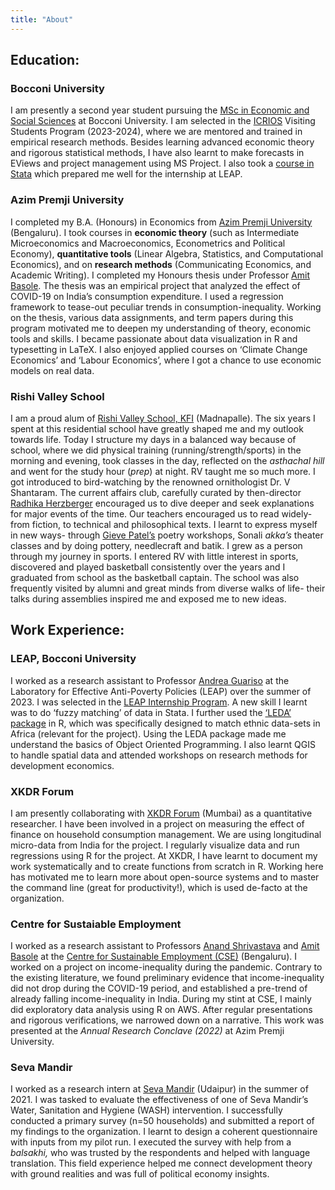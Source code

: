 ```yaml
---
title: "About"
---
```


## Education:

### Bocconi University

I am presently a second year student pursuing the [MSc in Economic and Social Sciences](https://www.unibocconi.eu/wps/wcm/connect/bocconi/sitopubblico_en/navigation+tree/home/programs/master+of+science/economic+and+social+sciences/) at Bocconi University. I am selected in the [ICRIOS](https://icrios.unibocconi.eu/) Visiting Students Program (2023-2024), where we are mentored and trained in empirical research methods. Besides learning advanced economic theory and rigorous statistical methods, I have also learnt to make forecasts in EViews and project management using MS Project. I also took a [course in Stata](https://openbadges.bestr.it/public/assertions/HUZHwE1kSQmqJPKIhTK56w) which prepared me well for the internship at LEAP.

### Azim Premji University

I completed my B.A. (Honours) in Economics from [Azim Premji University](https://azimpremjiuniversity.edu.in/programmes/ba-in-economics) (Bengaluru). I took courses in **economic theory** (such as Intermediate Microeconomics and Macroeconomics, Econometrics and Political Economy), **quantitative tools** (Linear Algebra, Statistics, and Computational Economics), and on **research methods** (Communicating Economics, and Academic Writing). I completed my Honours thesis under Professor [Amit Basole](https://azimpremjiuniversity.edu.in/people/amit-basole). The thesis was an empirical project that analyzed the effect of COVID-19 on India's consumption expenditure. I used a regression framework to tease-out peculiar trends in consumption-inequality. Working on the thesis, various data assignments, and term papers during this program motivated me to deepen my understanding of theory, economic tools and skills. I became passionate about data visualization in R and typesetting in LaTeX. I also enjoyed applied courses on 'Climate Change Economics' and 'Labour Economics', where I got a chance to use economic models on real data.

### Rishi Valley School

I am a proud alum of [Rishi Valley School, KFI](https://www.rishivalley.org/) (Madnapalle). The six years I spent at this residential school have greatly shaped me and my outlook towards life. Today I structure my days in a balanced way because of school, where we did physical training (running/strength/sports) in the morning and evening, took classes in the day, reflected on the *asthachal hill* and went for the study hour (*prep*) at night. RV taught me so much more. I got introduced to bird-watching by the renowned ornithologist Dr. V Shantaram. The current affairs club, carefully curated by then-director [Radhika Herzberger](https://en.wikipedia.org/wiki/Radhika_Herzberger) encouraged us to dive deeper and seek explanations for major events of the time. Our teachers encouraged us to read widely- from fiction, to technical and philosophical texts. I learnt to express myself in new ways- through [Gieve Patel's](https://en.wikipedia.org/wiki/Gieve_Patel) poetry workshops, Sonali *akka's* theater classes and by doing pottery, needlecraft and batik. I grew as a person through my journey in sports. I entered RV with little interest in sports, discovered and played basketball consistently over the years and I graduated from school as the basketball captain. The school was also frequently visited by alumni and great minds from diverse walks of life- their talks during assemblies inspired me and exposed me to new ideas.

## Work Experience:

### LEAP, Bocconi University

I worked as a research assistant to Professor [Andrea Guariso](https://www.andreaguariso.net/home) at the Laboratory for Effective Anti-Poverty Policies (LEAP) over the summer of 2023. I was selected in the [LEAP Internship Program](https://leap.unibocconi.eu/vacancies/internship-program). A new skill I learnt was to do 'fuzzy matching' of data in Stata. I further used the ['LEDA' package](https://github.com/carl-mc/LEDA) in R, which was specifically designed to match ethnic data-sets in Africa (relevant for the project). Using the LEDA package made me understand the basics of Object Oriented Programming. I also learnt QGIS to handle spatial data and attended workshops on research methods for development economics.

### XKDR Forum

I am presently collaborating with [XKDR Forum](https://xkdr.org/) (Mumbai) as a quantitative researcher. I have been involved in a project on measuring the effect of finance on household consumption management. We are using longitudinal micro-data from India for the project. I regularly visualize data and run regressions using R for the project. At XKDR, I have learnt to document my work systematically and to create functions from scratch in R. Working here has motivated me to learn more about open-source systems and to master the command line (great for productivity!), which is used de-facto at the organization.

### Centre for Sustaiable Employment

I worked as a research assistant to Professors [Anand Shrivastava](https://azimpremjiuniversity.edu.in/people/anand-shrivastava) and [Amit Basole](https://azimpremjiuniversity.edu.in/people/amit-basole) at the [Centre for Sustainable Employment (CSE)](https://cse.azimpremjiuniversity.edu.in/) (Bengaluru). I worked on a project on income-inequality during the pandemic. Contrary to the existing literature, we found preliminary evidence that income-inequality did not drop during the COVID-19 period, and established a pre-trend of already falling income-inequality in India. During my stint at CSE, ️I mainly did exploratory data analysis using R on AWS. After regular presentations and rigorous verifications, we narrowed down on a narrative. This work was presented at the *Annual Research Conclave (2022)* at Azim Premji University.

### Seva Mandir

I worked as a research intern at [Seva Mandir](https://www.sevamandir.org/) (Udaipur) in the summer of 2021. I was tasked to evaluate the effectiveness of one of Seva Mandir's Water, Sanitation and Hygiene (WASH) intervention. I successfully conducted a primary survey (n=50 households) and submitted a report of my findings to the organization. I learnt to design a coherent questionnaire with inputs from my pilot run. I executed the survey with help from a *balsakhi,* who was trusted by the respondents and helped with language translation. This field experience helped me connect development theory with ground realities and was full of political economy insights.
